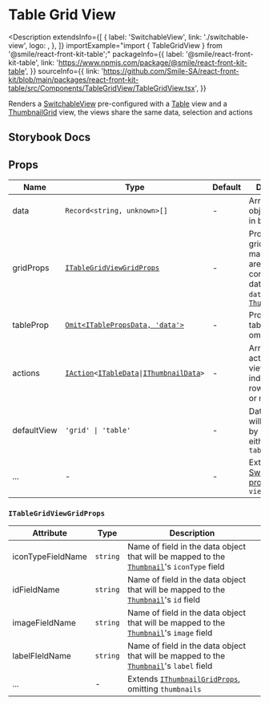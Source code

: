 
# Table Grid View

<Description
  extendsInfo={[
    {
      label: 'SwitchableView',
      link: './switchable-view',
      logo: <GitHubLogo />,
    },
  ]}
  importExample="import { TableGridView } from '@smile/react-front-kit-table';"
  packageInfo={{
    label: '@smile/react-front-kit-table',
    link: 'https://www.npmjs.com/package/@smile/react-front-kit-table',
  }}
  sourceInfo={{
    link: 'https://github.com/Smile-SA/react-front-kit/blob/main/packages/react-front-kit-table/src/Components/TableGridView/TableGridView.tsx',
  }}
>
  Renders a [SwitchableView]('./switchable-view') pre-configured with a
  [Table]('./table') view and a [ThumbnailGrid]('./thumbnail-grid') view, the
  views share the same data, selection and actions
</Description>

## Storybook Docs

<StorybookEmbed
  storyId="3-custom-components-tablegridview--docs"
  height="2450"
/>

## Props

| Name                  | Type                                                                                                                                                                     | Default | Description                                                                                                                  |
| --------------------- | ------------------------------------------------------------------------------------------------------------------------------------------------------------------------ | ------- | ---------------------------------------------------------------------------------------------------------------------------- |
| data <Required/>      | `Record<string, unknown>[]`                                                                                                                                              | -       | Array of data objects, loaded in both views                                                                                  |
| gridProps <Required/> | [`ITableGridViewGridProps`](#itablegridviewgridprops)                                                                                                                    | -       | Props for the grid view, field mapping values are used to convert any data object in `data` into [`Thumbnails`](./thumbnail) |
| tableProp <Required/> | [`Omit<ITablePropsData, 'data'>`](./table#props)                                                                                                                         | -       | Props for the table view, omitting `data`                                                                                    |
| actions               | [`IAction`](../shared-types/actions/iactiont)`<`[`ITableData`](./table#itabledatadata-extends-recordstring-unknown)`\|`[`IThumbnailData`](./thumbnail#ithumbnaildata)`>` | -       | Array of actions for both views, either individual row/thumbnail or mass actions                                             |
| defaultView           | `'grid' \| 'table'`                                                                                                                                                      | -       | Data view that will be active by default, either `grid` or `table`                                                           |
| ...                   | -                                                                                                                                                                        | -       | Extends [SwitchableView props](./switchable-view#props), omitting `views`                                                    |

### `ITableGridViewGridProps`

| Attribute         | Type     | Description                                                                                               |
| ----------------- | -------- | --------------------------------------------------------------------------------------------------------- |
| iconTypeFieldName | `string` | Name of field in the data object that will be mapped to the [`Thumbnail`](./thumbnail)'s `iconType` field |
| idFieldName       | `string` | Name of field in the data object that will be mapped to the [`Thumbnail`](./thumbnail)'s `id` field       |
| imageFieldName    | `string` | Name of field in the data object that will be mapped to the [`Thumbnail`](./thumbnail)'s `image` field    |
| labelFIeldName    | `string` | Name of field in the data object that will be mapped to the [`Thumbnail`](./thumbnail)'s `label` field    |
| ...               | -        | Extends [`IThumbnailGridProps`](./thumbnail-grid#props), omitting `thumbnails`                            |
